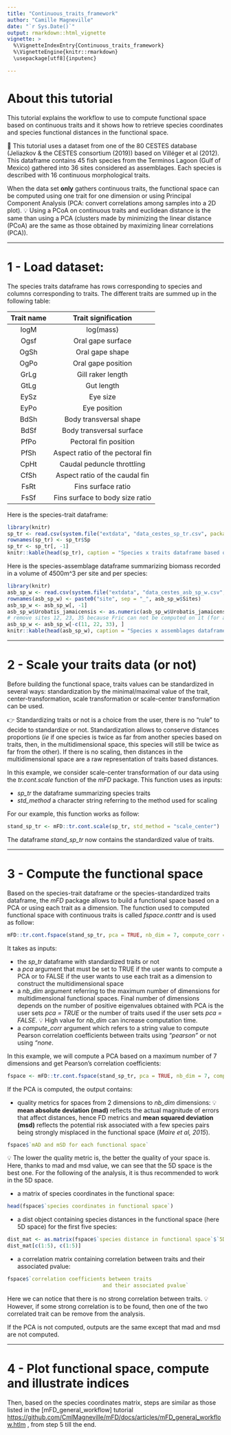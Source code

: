 ```yaml
---
title: "Continuous_traits_framework"
author: "Camille Magneville"
date: "`r Sys.Date()`"
output: rmarkdown::html_vignette
vignette: >
  %\VignetteIndexEntry{Continuous_traits_framework}
  %\VignetteEngine{knitr::rmarkdown}
  \usepackage[utf8]{inputenc}

---
```




# About this tutorial

This tutorial explains the workflow to use to compute functional space based on continuous traits and it shows how to retrieve species coordinates and species functional distances in the functional space. 

🧩 This tutorial uses a dataset from one of the 80 CESTES database (Jeliazkov & the CESTES consortium (2019)) based on Villéger et al (2012). This dataframe contains 45 fish species from the Terminos Lagoon (Gulf of Mexico) gathered into 36 sites considered as assemblages. Each species is described with 16 continuous morphological traits.

When the data set **only** gathers continuous traits, the functional space can be computed using one trait for one dimension or using Principal Component Analysis (PCA: convert correlations among samples into a 2D plot). 💡 Using a PCoA on continuous traits and euclidean distance is the same than using a PCA (clusters made by minimizing the linear distance (PCoA) are the same as those obtained by maximizing linear correlations (PCA)).


----


# 1 - Load dataset:


The species traits dataframe has rows corresponding to species and columns corresponding to traits. The different traits are summed up in the following table:

| Trait name | Trait signification              | 
|:----------:|:--------------------------------:|
| logM       | log(mass)                        |
| Ogsf       | Oral gape surface                |
| OgSh       | Oral gape shape                  |
| OgPo       | Oral gape position               |
| GrLg       | Gill raker length                |
| GtLg       | Gut length                       |
| EySz       | Eye size                         |
| EyPo       | Eye position                     |
| BdSh       | Body transversal shape           |
| BdSf       | Body transversal surface         |
| PfPo       | Pectoral fin position            |
| PfSh       | Aspect ratio of the pectoral fin |
| CpHt       | Caudal peduncle throttling       |
| CfSh       | Aspect ratio of the caudal fin   |
| FsRt       | Fins surface ratio               |
| FsSf       | 	Fins surface to body size ratio |
 
Here is the species-trait dataframe:

```r
library(knitr)
sp_tr <- read.csv(system.file("extdata", "data_cestes_sp_tr.csv", package = "mFD"), dec = ",", sep = ":")
rownames(sp_tr) <- sp_tr$Sp
sp_tr <- sp_tr[, -1]
knitr::kable(head(sp_tr), caption = "Species x traits dataframe based on *CESTES* dataset")
```

Here is the species-assemblage dataframe summarizing biomass recorded in a volume of 4500m^3 per site and per species: 

```r
library(knitr)
asb_sp_w <- read.csv(system.file("extdata", "data_cestes_asb_sp_w.csv", package = "mFD"), dec = ",", sep = ":")
rownames(asb_sp_w) <- paste0("site", sep = "_", asb_sp_w$Sites)
asb_sp_w <- asb_sp_w[, -1]
asb_sp_w$Urobatis_jamaicensis <- as.numeric(asb_sp_w$Urobatis_jamaicensis)
# remove sites 12, 23, 35 because Fric can not be computed on it (for a clean example):
asb_sp_w <- asb_sp_w[-c(11, 22, 33), ]
knitr::kable(head(asb_sp_w), caption = "Species x assemblages dataframe based on *CESTES* dataset")
```


-----

# 2 - Scale your traits data (or not)

Before building the functional space, traits values can be standardized in several ways: standardization by the minimal/maximal value of the trait, center-transformation, scale transformation or scale-center transformation can be used.

👉  Standardizing traits or not is a choice from the user, there is no "rule" to decide to standardize or not. Standardization allows to conserve distances proportions (*ie* if one species is twice as far from another species based on traits, then, in the multidimensional space, this species will still be twice as far from the other). 
If there is no scaling, then distances in the multidimensional space are a raw representation of traits based distances.

In this example, we consider scale-center transformation of our data using the *tr.cont.scale* function of the *mFD* package. This function uses as inputs:

  * *sp_tr* the dataframe summarizing species traits
  * *std_method* a character string referring to the method used for scaling

For our example, this function works as follow:

```r
stand_sp_tr <- mFD::tr.cont.scale(sp_tr, std_method = "scale_center")
```

The dataframe *stand_sp_tr* now contains the standardized value of traits.


----



# 3 - Compute the functional space

Based on the species-trait dataframe or the species-standardized traits dataframe, the *mFD* package allows to build a functional space based on a PCA or using each trait as a dimension. The function used to computed functional space with continuous traits is called *fspace.conttr* and is used as follow:

```r
mFD::tr.cont.fspace(stand_sp_tr, pca = TRUE, nb_dim = 7, compute_corr = "pearson")
```

It takes as inputs: 

  * the *sp_tr* dataframe with standardized traits or not
  * a *pca* argument that must be set to TRUE if the user wants to compute a PCA or to FALSE if the user wants to use each trait as a dimension to construct the multidimensional space
  * a *nb_dim* argument referring to the maximum number of dimensions for multidimensional functional spaces. Final number of dimensions depends on the number of positive eigenvalues obtained with PCA is the user sets *pca = TRUE* or the number of traits used if the user sets *pca = FALSE*. 💡 High value for *nb_dim* can increase computation time.
  * a *compute_corr* argument which refers to a string value to compute Pearson correlation coefficients between traits using *"pearson"* or not using *"none*.
  
In this example, we will compute a PCA based on a maximum number of 7 dimensions and get Pearson's correlation coefficients: 
 
```r
fspace <- mFD::tr.cont.fspace(stand_sp_tr, pca = TRUE, nb_dim = 7, compute_corr = "pearson")
```

If the PCA is computed, the output contains:

  * quality metrics for spaces from 2 dimensions to *nb_dim* dimensions:
💡 **mean absolute deviation (mad)** reflects the actual magnitude of errors that affect distances, hence FD metrics and **mean squared deviation (msd)** reflects the potential risk associated with a few species pairs being strongly misplaced in the functional space (*Maire et al, 2015*).
```r
fspace$`mAD and mSD for each functional space`
```  

💡 The lower the quality metric is, the better the quality of your space is. Here, thanks to mad and msd value, we can see that the 5D space is the best one. For the following of the analysis, it is thus recommended to work in the 5D space.

  * a matrix of species coordinates in the functional space:
```r
head(fspace$`species coordinates in functional space`)
```

  * a dist object containing species distances in the functional space (here 5D space) for the first five species:
```r
dist_mat <- as.matrix(fspace$`species distance in functional space`$`5D`)
dist_mat[c(1:5), c(1:5)]
```

  * a correlation matrix containing correlation between traits and their associated pvalue:
```r
fspace$`correlation coefficients between traits
                               and their associated pvalue`
```
Here we can notice that there is no strong correlation between traits. 💡 However, if some strong correlation is to be found, then one of the two correlated trait can be remove from the analysis.

If the PCA is not computed, outputs are the same except that mad and msd are not computed.


----

# 4 - Plot functional space, compute and illustrate indices

Then, based on the species coordinates matrix, steps are similar as those listed in the [mFD_general_workflow] tutorial <https://github.com/CmlMagneville/mFD/docs/articles/mFD_general_workflow.htlm> , from step 5 till the end. 
